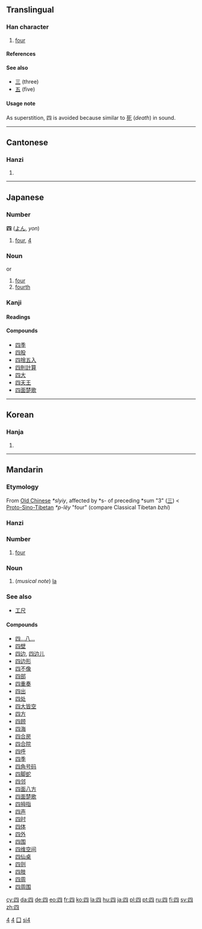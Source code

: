{{see|肆}}<!-- may be replaced by zh-forms -->

==Translingual==
{{Han stroke|[[Image:四-bw.png|200px]]}}
===Han character===
{{Han char|rn=31|rad=囗|as=02|sn=5|four=6021<sub>0</sub>|canj=田金 (WC)}}
# [[four]]
====References====
{{Han ref|kx=0216.220|dkj=04682|dj=0439.210|hdz=10710.160|uh=56DB|ud=22235|bh=A57C|bd=42364}}

====See also====
* [[三]] (three)
* [[五]] (five)

====Usage note====
As superstition, 四 is avoided because similar to [[死]] (''death'') in sound.

----
==Cantonese==
===Hanzi===
{{yue-hanzi|jyut=|y=[[sei3]]}}
# {{defn|Cantonese}}
----

== Japanese ==
===Number===
'''四''' ([[よん]], ''yon'')
# [[four]], [[4]]

[[Category:Japanese numbers|4]]

=== Noun ===
{{ja-noun|k|hira=よん|rom=yon}} or {{ja-noun|k|hira=し|rom=shi}}
# [[four]]
# [[fourth]]

===Kanji===
{{ja-kanji|grade=1|rs=口02}}
====Readings====
{{ja-readings|on=[[し]] (''shi'')|kun=[[よん]] (''yon''), [[よっつ]] (''yottsu''), [[よつ]] (''yotsu''), [[よたび]] (''yotabi'')}}
====Compounds====
*[[四季]]
*[[四股]]
*[[四捨五入]]
*[[四則計算]]
*[[四大]]
*[[四天王]]
*[[四面楚歌]]
----

==Korean==
===Hanja===
{{ko-hanja|hangeul=사|eumhun=넉|rv=sa|mr=sa}}
# {{defn|Korean}}

[[Category:Korean numbers|4]]
----
==Mandarin==
===Etymology===

From [[Old Chinese]] ''*slyiy'', affected by *s- of preceding *sum "3" ([[三]]) < [[Proto-Sino-Tibetan]] ''*p-lëy'' "four" (compare Classical Tibetan ''bzhi'')

===Hanzi===
{{cmn-hanzi|pin=[[sì]] ([[si4]])|wg=[[ssu4|ssu<sup>4</sup>]]|y=}}

===Number===

# [[four]]

===Noun===

#(''musical note'') [[la]]

===See also===
*[[工尺]]

====Compounds====
*[[四…八…]]
*[[四壁]]
*[[四边]], [[四边儿]]
*[[四边形]]
*[[四不像]]
*[[四部]]
*[[四重奏]]
*[[四出]]
*[[四处]]
*[[四大皆空]]
*[[四方]]
*[[四顾]]
*[[四海]]
*[[四合房]]
*[[四合院]]
*[[四呼]]
*[[四季]]
*[[四角号码]]
*[[四脚蛇]]
*[[四邻]]
*[[四面八方]]
*[[四面楚歌]]
*[[四拇指]]
*[[四声]]
*[[四时]]
*[[四体]]
*[[四外]]
*[[四围]]
*[[四维空间]]
*[[四仙桌]]
*[[四则]]
*[[四肢]]
*[[四周]]
*[[四周围]]

[[Category:zh-tw:Numbers|囗]]
[[Category:zh-cn:Numbers|si4]]

[[cy:四]]
[[da:四]]
[[de:四]]
[[eo:四]]
[[fr:四]]
[[ko:四]]
[[la:四]]
[[hu:四]]
[[ja:四]]
[[pl:四]]
[[pt:四]]
[[ru:四]]
[[fi:四]]
[[sv:四]]
[[zh:四]]